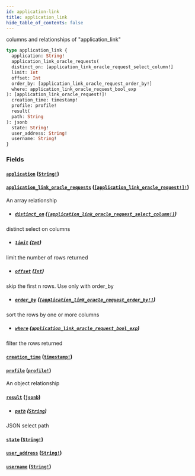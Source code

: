 ```yaml
---
id: application-link
title: application_link
hide_table_of_contents: false
---
```



columns and relationships of "application_link"

```graphql
type application_link {
  application: String!
  application_link_oracle_requests(
  distinct_on: [application_link_oracle_request_select_column!]
  limit: Int
  offset: Int
  order_by: [application_link_oracle_request_order_by!]
  where: application_link_oracle_request_bool_exp
): [application_link_oracle_request!]!
  creation_time: timestamp!
  profile: profile!
  result(
  path: String
): jsonb
  state: String!
  user_address: String!
  username: String!
}
```


### Fields

#### [`application`](#) ([`String!`](../scalars/string))




#### [`application_link_oracle_requests`](#) ([`[application_link_oracle_request!]!`](../objects/application-link-oracle-request))

An array relationship
- ##### [`distinct_on`](#) ([`[application_link_oracle_request_select_column!]`](../enums/application-link-oracle-request-select-column))

distinct select on columns


- ##### [`limit`](#) ([`Int`](../scalars/int))

limit the number of rows returned


- ##### [`offset`](#) ([`Int`](../scalars/int))

skip the first n rows. Use only with order_by


- ##### [`order_by`](#) ([`[application_link_oracle_request_order_by!]`](../inputs/application-link-oracle-request-order-by))

sort the rows by one or more columns


- ##### [`where`](#) ([`application_link_oracle_request_bool_exp`](../inputs/application-link-oracle-request-bool-exp))

filter the rows returned


#### [`creation_time`](#) ([`timestamp!`](../scalars/timestamp))




#### [`profile`](#) ([`profile!`](../objects/profile))

An object relationship


#### [`result`](#) ([`jsonb`](../scalars/jsonb))


- ##### [`path`](#) ([`String`](../scalars/string))

JSON select path


#### [`state`](#) ([`String!`](../scalars/string))




#### [`user_address`](#) ([`String!`](../scalars/string))




#### [`username`](#) ([`String!`](../scalars/string))






